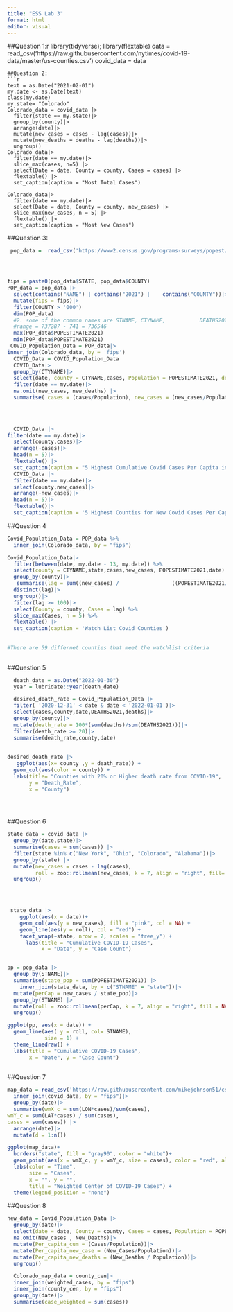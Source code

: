 ```yaml
---
title: "ESS Lab 3"
format: html
editor: visual
---
```


##Question 1:```
```r
library(tidyverse); library(flextable)
data = read_csv('https://raw.githubusercontent.com/nytimes/covid-19-data/master/us-counties.csv')
covid_data = data
```
##Question 2:
```r
text = as.Date("2021-02-01")
my.date <- as.Date(text)
class(my.date)
my.state= "Colorado"
Colorado_data = covid_data |>
  filter(state == my.state)|>
  group_by(county)|>
  arrange(date)|>
  mutate(new_cases = cases - lag(cases))|>
  mutate(new_deaths = deaths - lag(deaths))|>
  ungroup()
Colorado_data|>
  filter(date == my.date)|>
  slice_max(cases, n=5) |>
  select(Date = date, County = county, Cases = cases) |>
  flextable() |>
  set_caption(caption = "Most Total Cases")

Colorado_data|>
  filter(date == my.date)|>
  select(Date = date, County = county, new_cases) |>
  slice_max(new_cases, n = 5) |>
  flextable() |>
  set_caption(caption = "Most New Cases")
```
##Question 3: 
```r
 pop_data =  read_csv('https://www2.census.gov/programs-surveys/popest/datasets/2020-2023/counties/totals/co-est2023-alldata.csv')




fips = paste0(pop_data$STATE, pop_data$COUNTY)
POP_data = pop_data |>
  select(contains("NAME") | contains("2021") |    contains("COUNTY"))|>
  mutate(fips = fips)|>
  filter(COUNTY > '000')
  dim(POP_data)
  #2. some of the common names are STNAME, CTYNAME,           DEATHS2021, with 3144 rows & 18 columns 
  #range = 737287 - 741 = 736546
  max(POP_data$POPESTIMATE2021)
  min(POP_data$POPESTIMATE2021)
 COVID_Population_Data = POP_data|>
inner_join(Colorado_data, by = 'fips')
  COVID_Data = COVID_Population_Data 
  COVID_Data|>
  group_by(CTYNAME)|>
  select(date, county = CTYNAME,cases, Population = POPESTIMATE2021, deaths = deaths, new_cases, new_deaths)|>
  filter(date == my.date)|>
  na.omit(new_cases, new_deaths) |>
  summarise( cases = (cases/Population), new_cases = (new_cases/Population), new_deaths,county,date)

  
  

  COVID_Data |>  
filter(date == my.date)|> 
  select(county,cases)|>
  arrange(-cases)|>
  head(n = 5)|>
  flextable() |>
  set_caption(caption = "5 Highest Cumulative Covid Cases Per Capita in Colorado Counties")
  COVID_Data |>
  filter(date == my.date)|>
  select(county,new_cases)|>
  arrange(-new_cases)|>
  head(n = 5)|>
  flextable()|>
  set_caption(caption = '5 Highest Counties for New Covid Cases Per Capita in Colorado')
```
##Question 4 
```r

Covid_Population_Data = POP_data %>%
  inner_join(Colorado_data, by = "fips")

Covid_Population_Data|>
  filter(between(date, my.date - 13, my.date)) %>%
  select(county = CTYNAME,state,cases,new_cases, POPESTIMATE2021,date) %>%
  group_by(county)|>
   summarise(lag = sum((new_cases) /                 ((POPESTIMATE2021/100000))),county,cases,new_cases,state,date)|>
  distinct(lag)|>
  ungroup()|>
  filter(lag >= 100)|> 
  select(County = county, Cases = lag) %>%
  slice_max(Cases, n = 5) %>%
  flextable() |>
  set_caption(caption = 'Watch List Covid Counties')
  
  
#There are 59 differnet counties that meet the watchlist criteria
  
```
##Question 5 
```r
  death_date = as.Date("2022-01-30")
  year = lubridate::year(death_date)

  desired_death_rate = Covid_Population_Data |>
  filter( '2020-12-31' < date & date < '2022-01-01')|>
  select(cases,county,date,DEATHS2021,deaths)|>
  group_by(county)|>
  mutate(death_rate = 100*(sum(deaths)/sum(DEATHS2021)))|>
  filter(death_rate >= 20)|>
  summarise(death_rate,county,date)
 
    
desired_death_rate |>
   ggplot(aes(x= county ,y = death_rate)) +
  geom_col(aes(color = county)) +
  labs(title= "Counties with 20% or Higher death rate from COVID-19",
       y = "Death_Rate",
       x = "County")

    
  
```
##Question 6 


```r
state_data = covid_data |>
  group_by(date,state)|>
  summarise(cases = sum(cases)) |>
  filter(state %in% c("New York", "Ohio", "Colorado", "Alabama"))|>
  group_by(state) |>
  mutate(new_cases = cases - lag(cases),
         roll = zoo::rollmean(new_cases, k = 7, align = "right", fill= NA))|>
  ungroup()
  



 state_data |>
    ggplot(aes(x = date))+ 
    geom_col(aes(y = new_cases), fill = "pink", col = NA) +
    geom_line(aes(y = roll), col = "red") +
    facet_wrap(~state, nrow = 2, scales = "free_y") +
      labs(title = "Cumulative COVID-19 Cases",
           x = "Date", y = "Case Count")


pp = pop_data |>
  group_by(STNAME)|>
  summarise(state_pop = sum(POPESTIMATE2021)) |>
    inner_join(state_data, by = c("STNAME" = "state"))|>
  mutate(perCap = new_cases / state_pop)|>
  group_by(STNAME) |>
  mutate(roll = zoo::rollmean(perCap, k = 7, align = "right", fill = NA)) |>
  ungroup()

ggplot(pp, aes(x = date)) +
  geom_line(aes( y = roll, col= STNAME),
            size = 1) +
  theme_linedraw() + 
  labs(title = "Cumulative COVID-19 Cases",
       x = "Date", y = "Case Count")
  

```

##Question 7 
```r
map_data = read_csv('https://raw.githubusercontent.com/mikejohnson51/csu-ess-330/refs/heads/main/resources/county-centroids.csv') %>%
  inner_join(covid_data, by = "fips")|>
  group_by(date)|>
  summarise(wmX_c = sum(LON*cases)/sum(cases),
wmY_c = sum(LAT*cases) / sum(cases),
cases = sum(cases)) |>
  arrange(date)|>
  mutate(d = 1:n())

ggplot(map_data)+
  borders("state", fill = "gray90", color = "white")+
  geom_point(aes(x = wmX_c, y = wmY_c, size = cases), color = "red", alpha =.25)
  labs(color = "Time",
       size = "Cases",
       x = "", y = "",
       title = "Weighted Center of COVID-19 Cases") +
  theme(legend_position = "none")
```



##Question 8 
```r

new_data = Covid_Population_Data |>
  group_by(date)|>
  select(date = date, County = county, Cases = cases, Population = POPESTIMATE2021, Deaths = deaths, New_Cases = new_cases, New_Deaths = new_deaths,STNAME,fips)|>
  na.omit(New_cases , New_Deaths)|>
  mutate(Per_capita_cum = (Cases/Population))|>
  mutate(Per_capita_new_case = (New_Cases/Population))|>
  mutate(Per_capita_new_deaths = (New_Deaths / Population))|>
  ungroup()

  Colorado_map_data = county_cen|>
  inner_join(weighted_cases, by = "fips")
  inner_join(county_cen, by = "fips")
  group_by(date)|>
  summarise(case_weighted = sum(cases))
  
```


